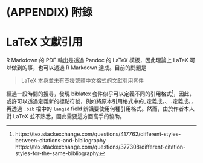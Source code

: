 # (APPENDIX) 附錄 {-}

# LaTeX 文獻引用 {#latex-cite-pkg}

R Markdown 的 PDF 輸出是透過 Pandoc 的 LaTeX 模板，因此理論上 LaTeX 可以做到的事，也可以透過 R Markdown 達成。目前的問題是

> LaTeX 本身並未有支援繁體中文格式的文獻引用套件

經過一段時間的搜尋，發現 biblatex 套件似乎可以定義不同的引用格式[^biblatex]，因此，或許可以透過定義新的標點符號，例如將原本引用格式中的`,`定義成`，`、`.`定義成`。`，再透過 `.bib` 檔中的 `langid` field 辨識要使用何種引用格式。然而，由於作者本人對 LaTeX 並不熟悉，因此需要這方面高手的協助。


[^biblatex]: https://tex.stackexchange.com/questions/417762/different-styles-between-citations-and-bibliography  
https://tex.stackexchange.com/questions/377308/different-citation-styles-for-the-same-bibliography